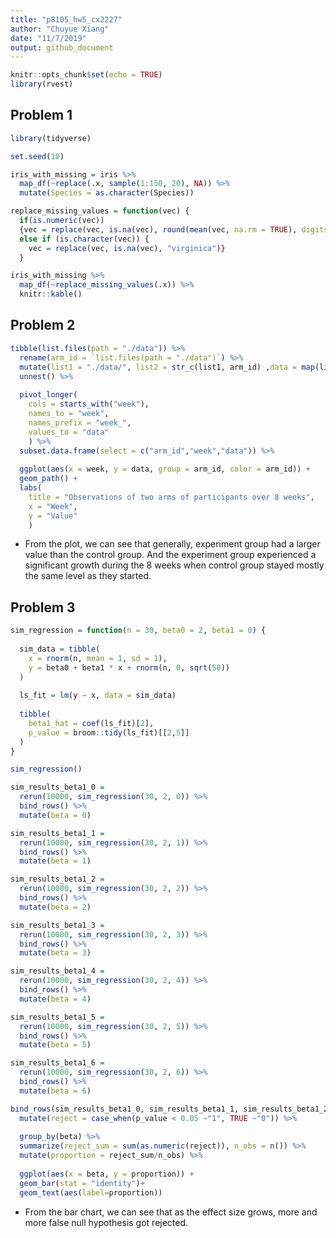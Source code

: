 ```yaml
---
title: "p8105_hw5_cx2227"
author: "Chuyue Xiang"
date: "11/7/2019"
output: github_document
---
```


```r
knitr::opts_chunk$set(echo = TRUE)
library(rvest)
```


## Problem 1

```r
library(tidyverse)

set.seed(10)

iris_with_missing = iris %>% 
  map_df(~replace(.x, sample(1:150, 20), NA)) %>%
  mutate(Species = as.character(Species))
```

```r
replace_missing_values = function(vec) {
  if(is.numeric(vec))
  {vec = replace(vec, is.na(vec), round(mean(vec, na.rm = TRUE), digits = 1))}
  else if (is.character(vec)) {
    vec = replace(vec, is.na(vec), "virginica")}
  }
```

```r
iris_with_missing %>%
  map_df(~replace_missing_values(.x)) %>%
  knitr::kable()
```

## Problem 2

```r
tibble(list.files(path = "./data")) %>% 
  rename(arm_id = `list.files(path = "./data")`) %>% 
  mutate(list1 = "./data/", list2 = str_c(list1, arm_id) ,data = map(list2, read.csv)) %>% 
  unnest() %>% 
  
  pivot_longer(
    cols = starts_with("week"),
    names_to = "week",
    names_prefix = "week_",
    values_to = "data"
    ) %>% 
  subset.data.frame(select = c("arm_id","week","data")) %>% 
  
  ggplot(aes(x = week, y = data, group = arm_id, color = arm_id)) +
  geom_path() +
  labs(
    title = "Observations of two arms of participants over 8 weeks",
    x = "Week", 
    y = "Value"
    ) 
```

 - From the plot, we can see that generally, experiment group had a larger value than the control group. And the experiment group experienced a significant growth during the 8 weeks when control group stayed mostly the same level as they started.


## Problem 3

```r
sim_regression = function(n = 30, beta0 = 2, beta1 = 0) {
  
  sim_data = tibble(
    x = rnorm(n, mean = 1, sd = 1),
    y = beta0 + beta1 * x + rnorm(n, 0, sqrt(50))
  )
  
  ls_fit = lm(y ~ x, data = sim_data)
  
  tibble(
    beta1_hat = coef(ls_fit)[2],
    p_value = broom::tidy(ls_fit)[[2,5]]
  )
}

sim_regression()

sim_results_beta1_0 = 
  rerun(10000, sim_regression(30, 2, 0)) %>% 
  bind_rows() %>% 
  mutate(beta = 0)

sim_results_beta1_1 = 
  rerun(10000, sim_regression(30, 2, 1)) %>% 
  bind_rows() %>% 
  mutate(beta = 1)

sim_results_beta1_2 = 
  rerun(10000, sim_regression(30, 2, 2)) %>% 
  bind_rows() %>% 
  mutate(beta = 2)

sim_results_beta1_3 = 
  rerun(10000, sim_regression(30, 2, 3)) %>% 
  bind_rows() %>% 
  mutate(beta = 3)

sim_results_beta1_4 = 
  rerun(10000, sim_regression(30, 2, 4)) %>% 
  bind_rows() %>% 
  mutate(beta = 4)

sim_results_beta1_5 = 
  rerun(10000, sim_regression(30, 2, 5)) %>% 
  bind_rows() %>% 
  mutate(beta = 5)

sim_results_beta1_6 = 
  rerun(10000, sim_regression(30, 2, 6)) %>% 
  bind_rows() %>% 
  mutate(beta = 6)

bind_rows(sim_results_beta1_0, sim_results_beta1_1, sim_results_beta1_2, sim_results_beta1_3, sim_results_beta1_4, sim_results_beta1_5, sim_results_beta1_6) %>% 
  mutate(reject = case_when(p_value < 0.05 ~"1", TRUE ~"0")) %>% 
  
  group_by(beta) %>% 
  summarize(reject_sum = sum(as.numeric(reject)), n_obs = n()) %>% 
  mutate(proportion = reject_sum/n_obs) %>%
  
  ggplot(aes(x = beta, y = proportion)) +
  geom_bar(stat = "identity")+
  geom_text(aes(label=proportion))

```

 - From the bar chart, we can see that as the effect size grows, more and more false null hypothesis got rejected.
 
